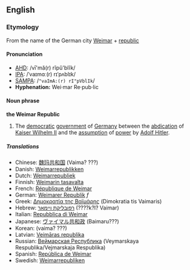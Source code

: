 ==English==
===Etymology===
From the name of the German city [[w:Weimar|Weimar]] + [[republic]]

====Pronunciation====
*[[AHD]]: /vī'mă(r) rĭpŭ'blĭk/
*[[IPA]]: /ˈvaɪmɑː(r) rɪˈpʌblɪk/
*[[SAMPA]]: /<tt>"vaImA:(r) rI"pVblIk</tt>/
*'''Hyphenation:''' Wei·mar Re·pub·lic

====Noun phrase====
{{wikipedia}}
'''the Weimar Republic'''

#The [[democratic]] [[government]] of [[Germany]] between the [[abdication]] of [[w:Kaiser Wilhelm II|Kaiser Wilhelm II]] and the [[assumption]] of [[power]] by [[w:Adolf Hitler|Adolf Hitler]].

===== Translations =====
*Chinese: [[魏玛共和国]] (Vaima? ???)
*Danish: [[Weimarrepublikken]]
*Dutch: [[Weimarrepubliek]]
*Finnish: [[Weimarin tasavalta]]
*French: [[République de Weimar]]
*German: [[Weimarer Republik]] ''f''
*Greek: [[Δημοκρατία της Βαϊμάρης]] (Dimokratia tis Vaimaris)
*Hebrew: [[רפובליקת ויימאר]] (????k?l? Vaimar)
*Italian: [[Repubblica di Weimar]]
*Japanese: [[ヴァイマル共和政]] (Baimaru???)
*Korean: [[]] (vaima? ???)
*Latvian: [[Veimāras republika]]
*Russian: [[Веймарская Республика]] (Veymarskaya Respublika/Vejmarskaja Respublika)
*Spanish: [[República de Weimar]]
*Swedish: [[Weimarrepubliken]]